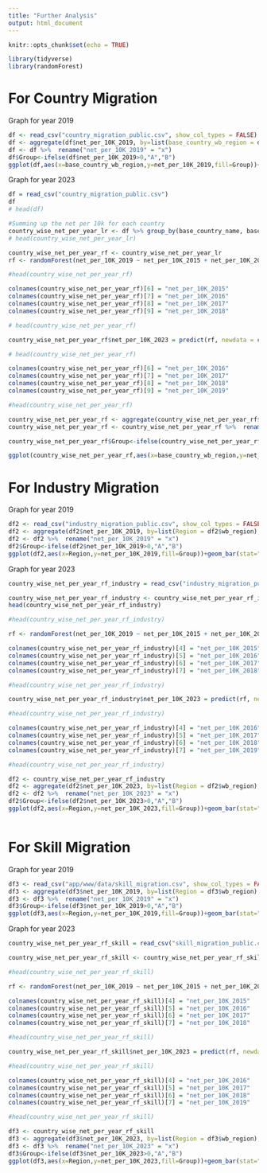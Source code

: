 ---
title: "Further Analysis"
output: html_document
---

```{r setup, include=FALSE}
knitr::opts_chunk$set(echo = TRUE)
```

```{r}

library(tidyverse)
library(randomForest)

```


# For Country Migration

Graph for year 2019

```{r}

df <- read_csv("country_migration_public.csv", show_col_types = FALSE)
df <- aggregate(df$net_per_10K_2019, by=list(base_country_wb_region = df$base_country_wb_region), FUN=mean)
df <- df %>%  rename("net_per_10K_2019" = "x")
df$Group<-ifelse(df$net_per_10K_2019>0,"A","B")
ggplot(df,aes(x=base_country_wb_region,y=net_per_10K_2019,fill=Group))+geom_bar(stat="identity") + coord_flip() + theme_bw()


```

Graph for year 2023

```{r}

df = read_csv("country_migration_public.csv")
df
# head(df)

#Summing up the net per 10k for each country
country_wise_net_per_year_lr <- df %>% group_by(base_country_name, base_lat, base_long, base_country_wb_region) %>% summarise(net_per_10K_2015 = sum(net_per_10K_2015), net_per_10K_2016 = sum(net_per_10K_2016), net_per_10K_2017 = sum(net_per_10K_2017), net_per_10K_2018 = sum(net_per_10K_2018), net_per_10K_2019 = sum(net_per_10K_2019))
# head(country_wise_net_per_year_lr)

country_wise_net_per_year_rf <- country_wise_net_per_year_lr
rf <- randomForest(net_per_10K_2019 ~ net_per_10K_2015 + net_per_10K_2016 + net_per_10K_2017 + net_per_10K_2018, data =  country_wise_net_per_year_rf, proximity = TRUE)

#head(country_wise_net_per_year_rf)

colnames(country_wise_net_per_year_rf)[6] = "net_per_10K_2015"
colnames(country_wise_net_per_year_rf)[7] = "net_per_10K_2016"
colnames(country_wise_net_per_year_rf)[8] = "net_per_10K_2017"
colnames(country_wise_net_per_year_rf)[9] = "net_per_10K_2018"

# head(country_wise_net_per_year_rf)

country_wise_net_per_year_rf$net_per_10K_2023 = predict(rf, newdata = country_wise_net_per_year_rf %>% select(6, 7, 8, 9))

# head(country_wise_net_per_year_rf)

colnames(country_wise_net_per_year_rf)[6] = "net_per_10K_2016"
colnames(country_wise_net_per_year_rf)[7] = "net_per_10K_2017"
colnames(country_wise_net_per_year_rf)[8] = "net_per_10K_2018"
colnames(country_wise_net_per_year_rf)[9] = "net_per_10K_2019"

#head(country_wise_net_per_year_rf)

country_wise_net_per_year_rf <- aggregate(country_wise_net_per_year_rf$net_per_10K_2023, by=list(base_country_wb_region = country_wise_net_per_year_rf$base_country_wb_region), FUN=mean)
country_wise_net_per_year_rf <- country_wise_net_per_year_rf %>%  rename("net_per_10K_2023" = "x")

country_wise_net_per_year_rf$Group<-ifelse(country_wise_net_per_year_rf$net_per_10K_2023>0,"A","B")

ggplot(country_wise_net_per_year_rf,aes(x=base_country_wb_region,y=net_per_10K_2023,fill=Group))+geom_bar(stat="identity") + coord_flip() + theme_bw()


```


# For Industry Migration

Graph for year 2019

```{r}

df2 <- read_csv("industry_migration_public.csv", show_col_types = FALSE)
df2 <- aggregate(df2$net_per_10K_2019, by=list(Region = df2$wb_region), FUN=mean)
df2 <- df2 %>%  rename("net_per_10K_2019" = "x")
df2$Group<-ifelse(df2$net_per_10K_2019>0,"A","B")
ggplot(df2,aes(x=Region,y=net_per_10K_2019,fill=Group))+geom_bar(stat="identity") + coord_flip() + theme_bw()

```


Graph for year 2023

```{r}

country_wise_net_per_year_rf_industry = read_csv("industry_migration_public.csv")

country_wise_net_per_year_rf_industry <- country_wise_net_per_year_rf_industry %>% group_by(country_name,wb_region) %>% summarise(net_per_10K_2015 = sum(net_per_10K_2015), net_per_10K_2016 = sum(net_per_10K_2016), net_per_10K_2017 = sum(net_per_10K_2017), net_per_10K_2018 = sum(net_per_10K_2018), net_per_10K_2019 = sum(net_per_10K_2019))
head(country_wise_net_per_year_rf_industry)

#head(country_wise_net_per_year_rf_industry)

rf <- randomForest(net_per_10K_2019 ~ net_per_10K_2015 + net_per_10K_2016 + net_per_10K_2017 + net_per_10K_2018, data =  country_wise_net_per_year_rf_industry, proximity = TRUE)

colnames(country_wise_net_per_year_rf_industry)[4] = "net_per_10K_2015"
colnames(country_wise_net_per_year_rf_industry)[5] = "net_per_10K_2016"
colnames(country_wise_net_per_year_rf_industry)[6] = "net_per_10K_2017"
colnames(country_wise_net_per_year_rf_industry)[7] = "net_per_10K_2018"

#head(country_wise_net_per_year_rf_industry)

country_wise_net_per_year_rf_industry$net_per_10K_2023 = predict(rf, newdata = country_wise_net_per_year_rf_industry %>% select(4, 5, 6, 7))

#head(country_wise_net_per_year_rf_industry)

colnames(country_wise_net_per_year_rf_industry)[4] = "net_per_10K_2016"
colnames(country_wise_net_per_year_rf_industry)[5] = "net_per_10K_2017"
colnames(country_wise_net_per_year_rf_industry)[6] = "net_per_10K_2018"
colnames(country_wise_net_per_year_rf_industry)[7] = "net_per_10K_2019"

#head(country_wise_net_per_year_rf_industry)

df2 <- country_wise_net_per_year_rf_industry
df2 <- aggregate(df2$net_per_10K_2023, by=list(Region = df2$wb_region), FUN=mean)
df2 <- df2 %>%  rename("net_per_10K_2023" = "x")
df2$Group<-ifelse(df2$net_per_10K_2023>0,"A","B")
ggplot(df2,aes(x=Region,y=net_per_10K_2023,fill=Group))+geom_bar(stat="identity") + coord_flip() + theme_bw()



```



# For Skill Migration

Graph for year 2019

```{r}

df3 <- read_csv("app/www/data/skill_migration.csv", show_col_types = FALSE)
df3 <- aggregate(df3$net_per_10K_2019, by=list(Region = df3$wb_region), FUN=mean)
df3 <- df3 %>%  rename("net_per_10K_2019" = "x")
df3$Group<-ifelse(df3$net_per_10K_2019>0,"A","B")
ggplot(df3,aes(x=Region,y=net_per_10K_2019,fill=Group))+geom_bar(stat="identity") + coord_flip() + theme_bw()

```

Graph for year 2023

```{r}

country_wise_net_per_year_rf_skill = read_csv("skill_migration_public.csv")

country_wise_net_per_year_rf_skill <- country_wise_net_per_year_rf_skill %>% group_by(country_name, wb_region) %>% summarise(net_per_10K_2015 = sum(net_per_10K_2015), net_per_10K_2016 = sum(net_per_10K_2016), net_per_10K_2017 = sum(net_per_10K_2017), net_per_10K_2018 = sum(net_per_10K_2018), net_per_10K_2019 = sum(net_per_10K_2019))

#head(country_wise_net_per_year_rf_skill)

rf <- randomForest(net_per_10K_2019 ~ net_per_10K_2015 + net_per_10K_2016 + net_per_10K_2017 + net_per_10K_2018, data =  country_wise_net_per_year_rf_skill, proximity = TRUE)

colnames(country_wise_net_per_year_rf_skill)[4] = "net_per_10K_2015"
colnames(country_wise_net_per_year_rf_skill)[5] = "net_per_10K_2016"
colnames(country_wise_net_per_year_rf_skill)[6] = "net_per_10K_2017"
colnames(country_wise_net_per_year_rf_skill)[7] = "net_per_10K_2018"

#head(country_wise_net_per_year_rf_skill)

country_wise_net_per_year_rf_skill$net_per_10K_2023 = predict(rf, newdata = country_wise_net_per_year_rf_skill %>% select(4, 5, 6, 7))

#head(country_wise_net_per_year_rf_skill)

colnames(country_wise_net_per_year_rf_skill)[4] = "net_per_10K_2016"
colnames(country_wise_net_per_year_rf_skill)[5] = "net_per_10K_2017"
colnames(country_wise_net_per_year_rf_skill)[6] = "net_per_10K_2018"
colnames(country_wise_net_per_year_rf_skill)[7] = "net_per_10K_2019"

#head(country_wise_net_per_year_rf_skill)

df3 <- country_wise_net_per_year_rf_skill
df3 <- aggregate(df3$net_per_10K_2023, by=list(Region = df3$wb_region), FUN=mean)
df3 <- df3 %>%  rename("net_per_10K_2023" = "x")
df3$Group<-ifelse(df3$net_per_10K_2023>0,"A","B")
ggplot(df3,aes(x=Region,y=net_per_10K_2023,fill=Group))+geom_bar(stat="identity") + coord_flip() + theme_bw()

```

